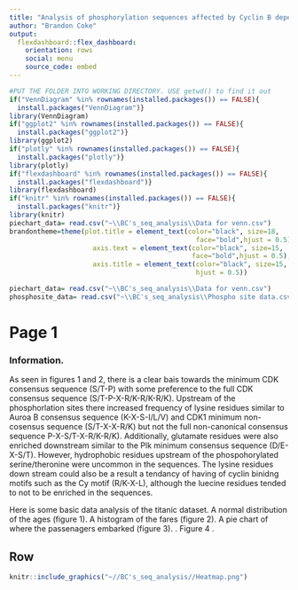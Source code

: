---
title: "Analysis of phosphorylation sequences affected by Cyclin B depeletion"
author: "Brandon Coke"
output: 
  flexdashboard::flex_dashboard:
    orientation: rows
    social: menu
    source_code: embed
---

```{r setup, include=FALSE}
#PUT THE FOLDER INTO WORKING DIRECTORY. USE getwd() to find it out
if("VennDiagram" %in% rownames(installed.packages()) == FALSE){
  install.packages("VennDiagram")}
library(VennDiagram)
if("ggplot2" %in% rownames(installed.packages()) == FALSE){
  install.packages("ggplot2")}
library(ggplot2)
if("plotly" %in% rownames(installed.packages()) == FALSE){
  install.packages("plotly")}
library(plotly)
if("flexdashboard" %in% rownames(installed.packages()) == FALSE){
  install.packages("flexdashboard")}
library(flexdashboard)
if("knitr" %in% rownames(installed.packages()) == FALSE){
  install.packages("knitr")}
library(knitr)
piechart_data= read.csv("~\\BC's_seq_analysis\\Data for venn.csv")
brandontheme=theme(plot.title = element_text(color="black", size=18,
                                               face="bold",hjust = 0.5),
                     axis.text = element_text(color="black", size=15, 
                                              face="bold",hjust = 0.5),
                     axis.title = element_text(color="black", size=15, face="bold",
                                               hjust = 0.5))

piechart_data= read.csv("~\\BC's_seq_analysis\\Data for venn.csv")
phosphosite_data= read.csv("~\\BC's_seq_analysis\\Phospho site data.csv")
```

Page 1
=======================================================================
### Information.
As seen in figures 1 and 2, there is a clear bais towards the minimum CDK consensus sequence (S/T-P) with some preference to the full CDK consensus sequence (S/T-P-X-R/K-R/K-R/K). Upstream of the phosphorlation sites there increased frequency of lysine residues similar to Auroa B consensus sequence (K-X-S-I/L/V) and CDK1 minimum non-cosensus sequence (S/T-X-X-R/K) but not the full non-canonical consensus sequence P-X-S/T-X-R/K-R/K). Additionally, glutamate residues were also enriched downstream similar to the Plk minimum consensus sequence (D/E-X-S/T). However, hydrophobic residues upstream of the phospohorylated serine/theronine were uncommon in the sequences. The lysine residues down stream could also be a result a tendancy of having of cyclin binidng motifs such as the Cy motif (R/K-X-L), although the luecine residues tended to not to be enriched in the sequences.

Here is some basic data analysis of the titanic dataset. A normal distribution of the ages (figure 1). A histogram of the fares (figure 2). A pie chart of where the passenagers embarked (figure 3). . Figure 4 .

Row
-----------------------------------------------------------------------

```{r pressure, echo=FALSE, fig.cap="Figure 1- Heat map of amino acids adjacent to phosphorylation site.", out.width = '100%'}
knitr::include_graphics("~//BC's_seq_analysis//Heatmap.png")
```

